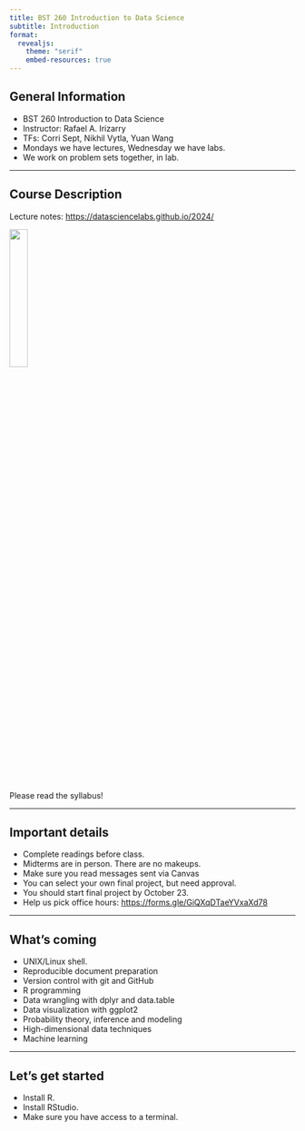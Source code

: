 ```yaml
---
title: BST 260 Introduction to Data Science
subtitle: Introduction
format:
  revealjs:
    theme: "serif"
    embed-resources: true
---
```


## General Information
 
- BST 260 Introduction to Data Science
- Instructor: Rafael A. Irizarry
- TFs: Corri Sept, Nikhil Vytla, Yuan Wang
- Mondays we have lectures, Wednesday we have labs.
- We work on problem sets together, in lab.

---

## Course Description

Lecture notes: [https://datasciencelabs.github.io/2024/](https://datasciencelabs.github.io/2024/)


![](https://pbs.twimg.com/media/EN5AnSsWAAAtWmN.jpg){width=25% fig-align="center"}

Please read the syllabus!

---

## Important details

- Complete readings before class.
- Midterms are in person. There are no makeups.
- Make sure you read messages sent via Canvas
- You can select your own final project, but need approval.
- You should start final project by October 23.
- Help us pick office hours: <https://forms.gle/GiQXqDTaeYVxaXd78>
 
--- 

## What's coming

* UNIX/Linux shell.
* Reproducible document preparation
* Version control with git and GitHub
* R programming
* Data wrangling with dplyr and data.table
* Data visualization with ggplot2
* Probability theory, inference and modeling
* High-dimensional data techniques
* Machine learning

---
## Let's get started

- Install R.
- Install RStudio.
- Make sure you have access to a terminal.

